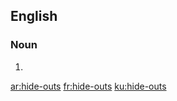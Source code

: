 ==English==

===Noun===
{{head|en|noun plural form|head=[[hide]]-[[outs]]}}

# {{plural of|hide-out|lang=en}}

[[ar:hide-outs]]
[[fr:hide-outs]]
[[ku:hide-outs]]